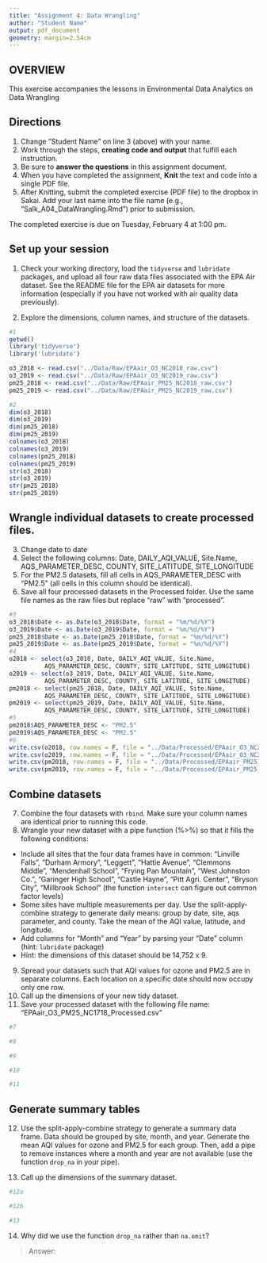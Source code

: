 ```yaml
---
title: "Assignment 4: Data Wrangling"
author: "Student Name"
output: pdf_document
geometry: margin=2.54cm
---
```


## OVERVIEW

This exercise accompanies the lessons in Environmental Data Analytics on Data Wrangling 

## Directions
1. Change "Student Name" on line 3 (above) with your name.
3. Work through the steps, **creating code and output** that fulfill each instruction.
4. Be sure to **answer the questions** in this assignment document.
6. When you have completed the assignment, **Knit** the text and code into a single PDF file.
8. After Knitting, submit the completed exercise (PDF file) to the dropbox in Sakai. Add your last name into the file name (e.g., "Salk_A04_DataWrangling.Rmd") prior to submission.

The completed exercise is due on Tuesday, February 4 at 1:00 pm.

## Set up your session 
1. Check your working directory, load the `tidyverse` and `lubridate` packages, and upload all four raw data files associated with the EPA Air dataset. See the README file for the EPA air datasets for more information (especially if you have not worked with air quality data previously). 

2. Explore the dimensions, column names, and structure of the datasets. 

```r
#1 
getwd()
library('tidyverse')
library('lubridate')

o3_2018 <- read.csv("../Data/Raw/EPAair_O3_NC2018_raw.csv")
o3_2019 <- read.csv("../Data/Raw/EPAair_O3_NC2019_raw.csv")
pm25_2018 <- read.csv("../Data/Raw/EPAair_PM25_NC2018_raw.csv")
pm25_2019 <- read.csv("../Data/Raw/EPAair_PM25_NC2019_raw.csv")

#2
dim(o3_2018)
dim(o3_2019)
dim(pm25_2018)
dim(pm25_2019)
colnames(o3_2018)
colnames(o3_2019)
colnames(pm25_2018)
colnames(pm25_2019)
str(o3_2018)
str(o3_2019)
str(pm25_2018)
str(pm25_2019)


```

## Wrangle individual datasets to create processed files.
3. Change date to date
4. Select the following columns: Date, DAILY_AQI_VALUE, Site.Name, AQS_PARAMETER_DESC, COUNTY, SITE_LATITUDE, SITE_LONGITUDE
5. For the PM2.5 datasets, fill all cells in AQS_PARAMETER_DESC with "PM2.5" (all cells in this column should be identical).
6. Save all four processed datasets in the Processed folder. Use the same file names as the raw files but replace "raw" with "processed".

```r
#3
o3_2018$Date <- as.Date(o3_2018$Date, format = "%m/%d/%Y")
o3_2019$Date <- as.Date(o3_2019$Date, format = "%m/%d/%Y")
pm25_2018$Date <- as.Date(pm25_2018$Date, format = "%m/%d/%Y")
pm25_2019$Date <- as.Date(pm25_2019$Date, format = "%m/%d/%Y")
#4
o2018 <- select(o3_2018, Date, DAILY_AQI_VALUE, Site.Name,
          AQS_PARAMETER_DESC, COUNTY, SITE_LATITUDE, SITE_LONGITUDE)
o2019 <- select(o3_2019, Date, DAILY_AQI_VALUE, Site.Name,
          AQS_PARAMETER_DESC, COUNTY, SITE_LATITUDE, SITE_LONGITUDE)
pm2018 <- select(pm25_2018, Date, DAILY_AQI_VALUE, Site.Name,
          AQS_PARAMETER_DESC, COUNTY, SITE_LATITUDE, SITE_LONGITUDE)
pm2019 <- select(pm25_2019, Date, DAILY_AQI_VALUE, Site.Name,
          AQS_PARAMETER_DESC, COUNTY, SITE_LATITUDE, SITE_LONGITUDE)
#5
pm2018$AQS_PARAMETER_DESC <- "PM2.5"
pm2019$AQS_PARAMETER_DESC <- "PM2.5"
#6
write.csv(o2018, row.names = F, file = "../Data/Processed/EPAair_O3_NC2018_processed.csv")
write.csv(o2019, row.names = F, file = "../Data/Processed/EPAair_O3_NC2019_processed.csv")
write.csv(pm2018, row.names = F, file = "../Data/Processed/EPAair_PM25_NC2018_processed.csv")
write.csv(pm2019, row.names = F, file = "../Data/Processed/EPAair_PM25_NC2019_processed.csv")
```


## Combine datasets
7. Combine the four datasets with `rbind`. Make sure your column names are identical prior to running this code. 
8. Wrangle your new dataset with a pipe function (%>%) so that it fills the following conditions: 

* Include all sites that the four data frames have in common: "Linville Falls", "Durham Armory", "Leggett", "Hattie Avenue", "Clemmons Middle", "Mendenhall School", "Frying Pan Mountain", "West Johnston Co.", "Garinger High School", "Castle Hayne", "Pitt Agri. Center", "Bryson City", "Millbrook School" (the function `intersect` can figure out common factor levels)
* Some sites have multiple measurements per day. Use the split-apply-combine strategy to generate daily means: group by date, site, aqs parameter, and county. Take the mean of the AQI value, latitude, and longitude.
* Add columns for "Month" and "Year" by parsing your "Date" column (hint: `lubridate` package)
* Hint: the dimensions of this dataset should be 14,752 x 9.

9. Spread your datasets such that AQI values for ozone and PM2.5 are in separate columns. Each location on a specific date should now occupy only one row.
10. Call up the dimensions of your new tidy dataset.
11. Save your processed dataset with the following file name: "EPAair_O3_PM25_NC1718_Processed.csv"

```r
#7

#8

#9

#10

#11

```


## Generate summary tables
12. Use the split-apply-combine strategy to generate a summary data frame. Data should be grouped by site, month, and year. Generate the mean AQI values for ozone and PM2.5 for each group. Then, add a pipe to remove instances where a month and year are not available (use the function `drop_na` in your pipe). 

13. Call up the dimensions of the summary dataset.

```r
#12a

#12b

#13

```

14. Why did we use the function `drop_na` rather than `na.omit`?

> Answer: 
